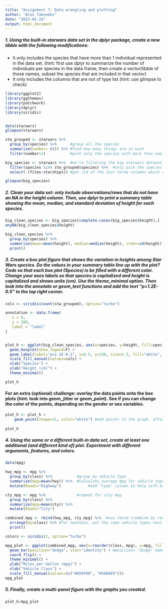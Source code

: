 ```yaml
---
title: "Assignment 7: Data wrangling and plotting"
author: "Alex Takoudes"
date: "2023-01-24"
output: html_document
---
```


##### 1. Using the built-in starwars data set in the dplyr package, create a new tibble with the following modifications:
  + It only includes the species that have more than 1 individual represented in the data set. (hint: first use dplyr to summarize the number of individuals per species in the data frame; then create a vector/tibble of those names; subset the species that are included in that vector)
  + It only includes the columns that are not of type list (hint: use glimpse to check)
```r
library(ggplot2)
library(ggthemes)
library(patchwork)
library(dplyr)
library(viridis)


data(starwars)
glimpse(starwars)

stw_grouped <- starwars %>%
  group_by(species) %>%      #group all the species
  summarize(number= n()) %>% #find how many things are in each
  filter(number>1)           #pick only the species with more than one individual

big_species <- starwars %>%  #we're filtering the big starwars dataset, but lets save a new one
  filter(species %in% stw_grouped$species) %>%  #only pick the species >1
  select(-(films:starships)) #get rid of the last three columns which are lists

glimpse(big_species)
```

##### 2. Clean your data set: only include observations/rows that do not have an NA in the height column. Then, use dplyr to print a summary table showing the mean, median, and standard deviation of height for each species.
```r
big_clean_species <- big_species[complete.cases(big_species$height),]
anyNA(big_clean_species$height)

big_clean_species %>%
  group_by(species) %>%
  summarize(mean=mean(height), median=median(height), stdev=sd(height)) %>%
  print()
```


##### 3. Create a box plot figure that shows the variation in heights among Star Wars species. Do the values in your summary table line up with the plot? Code so that each box plot (Species) is be filled with a different color. Change your axes labels so that species is capitalized and height is capitalized and shows units (cm). Use the theme_minimal option. Then look into the annotate or geom_text functions and add the text “p=1.2E-0.5” to the top right corner.

```r
cols <- viridis(count(stw_grouped), option="turbo")

annotation <- data.frame(
   x = 8,
   y = 200,
   label = "label"
)


plot_h <- ggplot(big_clean_species, aes(x=species, y=height, fill=species)) +
  geom_boxplot(show.legend=F) +
  geom_label(label="p=1.2E-0.5", x=8.5, y=230, size=5.5, fill="white", show.legend=F) +
  scale_fill_manual(values=cols) +
  xlab("Species") +
  ylab("Height (cm)") +
  theme_minimal()

plot_h
```

#### For an extra (optional) challenge: overlay the data points onto the box plots (hint: look into geom_jitter or geom_point). See if you can change the color of the points, depending on the gender or sex variables.

```r
plot_h <- plot_h +
    geom_point(shape=21, color="white") #add points to the graph. after boxplot so no overlap
  
plot_h
```

##### 4. Using the same or a different built-in data set, create at least one additional (and different kind of) plot. Experiment with different arguments, features, and colors.

```r
data(mpg)

hwy_mpg <- mpg %>%
  group_by(class) %>%           #group by vehicle type
  summarize(mpg=mean(hwy)) %>%  #calculate average mpg for vehicle type
  mutate(Roads="Highway")            #add "type" column to help with bar chart

cty_mpg <- mpg %>%              #repeat for city mpg
  group_by(class) %>%
  summarize(mpg=mean(cty)) %>%
  mutate(Roads="City")

combined_mpg <- rbind(hwy_mpg, cty_mpg) %>%  #use rbind (combine by rows). Adds two 3x7 tibbles into one 3x14
  arrange(by=class) %>% #for neatness, put the same vehicle types next to each other
  print()

colors <- viridis(2, option="turbo")

mpg_plot <- ggplot(combined_mpg, aes(x=reorder(class, mpg), y=mpg, fill=Roads, levels=mpg, decreasing=T)) + #reorder x axis by the mpg values
  geom_bar(position="dodge", stat="identity") + #position= "dodge" makes the bars side by side
  coord_flip() +
  theme_minimal() +
  ylab("Miles per Gallon (mpg)") +
  xlab("Vehicle Class") +
  scale_fill_manual(values=(c("#E69F00", "#56B4E9")))
mpg_plot
```

##### 5. Finally, create a multi-panel figure with the graphs you created.
```r
plot_h/mpg_plot
```